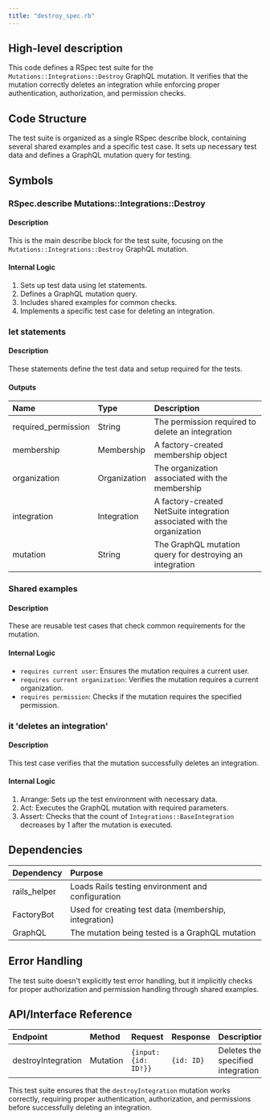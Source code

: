 ```yaml
---
title: "destroy_spec.rb"
---
```


## High-level description
This code defines a RSpec test suite for the `Mutations::Integrations::Destroy` GraphQL mutation. It verifies that the mutation correctly deletes an integration while enforcing proper authentication, authorization, and permission checks.

## Code Structure
The test suite is organized as a single RSpec describe block, containing several shared examples and a specific test case. It sets up necessary test data and defines a GraphQL mutation query for testing.

## Symbols

### RSpec.describe Mutations::Integrations::Destroy
#### Description
This is the main describe block for the test suite, focusing on the `Mutations::Integrations::Destroy` GraphQL mutation.

#### Internal Logic
1. Sets up test data using let statements.
2. Defines a GraphQL mutation query.
3. Includes shared examples for common checks.
4. Implements a specific test case for deleting an integration.

### let statements
#### Description
These statements define the test data and setup required for the tests.

#### Outputs
| Name | Type | Description |
|:-----|:-----|:------------|
| required_permission | String | The permission required to delete an integration |
| membership | Membership | A factory-created membership object |
| organization | Organization | The organization associated with the membership |
| integration | Integration | A factory-created NetSuite integration associated with the organization |
| mutation | String | The GraphQL mutation query for destroying an integration |

### Shared examples
#### Description
These are reusable test cases that check common requirements for the mutation.

#### Internal Logic
- `requires current user`: Ensures the mutation requires a current user.
- `requires current organization`: Verifies the mutation requires a current organization.
- `requires permission`: Checks if the mutation requires the specified permission.

### it 'deletes an integration'
#### Description
This test case verifies that the mutation successfully deletes an integration.

#### Internal Logic
1. Arrange: Sets up the test environment with necessary data.
2. Act: Executes the GraphQL mutation with required parameters.
3. Assert: Checks that the count of `Integrations::BaseIntegration` decreases by 1 after the mutation is executed.

## Dependencies
| Dependency | Purpose |
|:-----------|:--------|
| rails_helper | Loads Rails testing environment and configuration |
| FactoryBot | Used for creating test data (membership, integration) |
| GraphQL | The mutation being tested is a GraphQL mutation |

## Error Handling
The test suite doesn't explicitly test error handling, but it implicitly checks for proper authorization and permission handling through shared examples.

## API/Interface Reference
| Endpoint | Method | Request | Response | Description |
|:---------|:-------|:--------|:---------|:------------|
| destroyIntegration | Mutation | `{input: {id: ID!}}` | `{id: ID}` | Deletes the specified integration |

This test suite ensures that the `destroyIntegration` mutation works correctly, requiring proper authentication, authorization, and permissions before successfully deleting an integration.